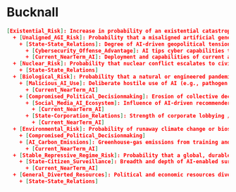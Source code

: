 # Bucknall
```json
[Existential_Risk]: Increase in probability of an existential catastrophe for humanity. {"instantiations": ["risk_HIGH", "risk_LOW"]}
  + [Unaligned_AGI_Risk]: Probability that a misaligned artificial general intelligence causes catastrophe. {"instantiations": ["agi_risk_HIGH", "agi_risk_LOW"]}
    + [State-State_Relations]: Degree of AI-driven geopolitical tension and arms-race dynamics between states. {"instantiations": ["tension_HIGH", "tension_LOW"]}
      + [Cybersecurity_Offense_Advantage]: AI tips cyber capabilities toward offence rather than defence. {"instantiations": ["offense_DOMINANT", "offense_PARITY"]}
      + [Current_NearTerm_AI]: Deployment and capabilities of current and near-term AI systems. {"instantiations": ["ai_PRESENT", "ai_ABSENT"]}
  + [Nuclear_Risk]: Probability that nuclear conflict escalates to civilisation-ending levels. {"instantiations": ["nuclear_risk_HIGH", "nuclear_risk_LOW"]}
    + [State-State_Relations]
  + [Biological_Risk]: Probability that a natural or engineered pandemic reaches existential scale. {"instantiations": ["bio_risk_HIGH", "bio_risk_LOW"]}
    + [Malicious_AI_Use]: Deliberate hostile use of AI (e.g., pathogen design, targeted disinformation). {"instantiations": ["malicious_USE", "malicious_NO_USE"]}
      + [Current_NearTerm_AI]
    + [Compromised_Political_Decisionmaking]: Erosion of collective decision-making capacity due to information-ecosystem degradation. {"instantiations": ["decision_COMPROMISED", "decision_FUNCTIONAL"]}
      + [Social_Media_AI_Ecosystem]: Influence of AI-driven recommender systems on public discourse and beliefs. {"instantiations": ["ecosystem_HARMFUL", "ecosystem_HEALTHY"]}
        + [Current_NearTerm_AI]
      + [State-Corporation_Relations]: Strength of corporate lobbying / regulatory capture in AI industries. {"instantiations": ["corp_influence_HIGH", "corp_influence_LOW"]}
        + [Current_NearTerm_AI]
  + [Environmental_Risk]: Probability of runaway climate change or biosphere collapse. {"instantiations": ["env_risk_HIGH", "env_risk_LOW"]}
    + [Compromised_Political_Decisionmaking]
    + [AI_Carbon_Emissions]: Greenhouse-gas emissions from training and deploying large ML models. {"instantiations": ["emissions_HIGH", "emissions_LOW"]}
      + [Current_NearTerm_AI]
  + [Stable_Repressive_Regime_Risk]: Probability that a global, durable autocracy emerges. {"instantiations": ["autocracy_HIGH", "autocracy_LOW"]}
    + [State-Citizen_Surveillance]: Breadth and depth of AI-enabled surveillance over citizens. {"instantiations": ["surveillance_INTENSIVE", "surveillance_LIMITED"]}
      + [Current_NearTerm_AI]
  + [General_Diverted_Resources]: Political and economic resources diverted from risk mitigation toward AI competition. {"instantiations": ["resources_DIVERTED", "resources_ALIGNED"]}
    + [State-State_Relations]
```
